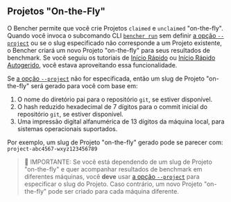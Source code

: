## Projetos "On-the-Fly"

O Bencher permite que você crie Projetos `claimed` e `unclaimed` "on-the-fly".
Quando você invoca o subcomando CLI <code><a href="/pt/docs/explanation/bencher-run/">bencher run</a></code>
sem definir [a opção `--project`][project option] ou se o slug especificado não corresponde a um Projeto existente,
o Bencher criará um novo Projeto "on-the-fly"
para seus resultados de benchmark.
Se você seguiu os tutoriais de [Início Rápido][quick start] ou [Início Rápido Autogerido][self-hosted quick start],
você estava aproveitando essa funcionalidade.

Se [a opção `--project`][project option] não for especificada, então um slug de Projeto "on-the-fly" será gerado para você com base em:

1. O nome do diretório pai para o repositório `git`, se estiver disponível.
2. O hash reduzido hexadecimal de 7 dígitos para o commit inicial do repositório `git`, se estiver disponível.
3. Uma impressão digital alfanumérica de 13 dígitos da máquina local, para sistemas operacionais suportados.

Por exemplo, um slug de Projeto "on-the-fly" gerado pode se parecer com: `project-abc4567-wxyz123456789`

> 🐰 IMPORTANTE: Se você está dependendo de um slug de Projeto "on-the-fly" e quer acompanhar resultados de benchmark em diferentes máquinas,
> você **deve** usar [a opção `--project`][project option] para especificar o slug do Projeto.
> Caso contrário, um novo Projeto "on-the-fly" pode ser criado para cada máquina diferente.

[project option]: /pt/docs/explanation/bencher-run/#--project-project
[quick start]: /pt/docs/tutorial/quick-start/
[self-hosted quick start]: /pt/docs/tutorial/docker/
